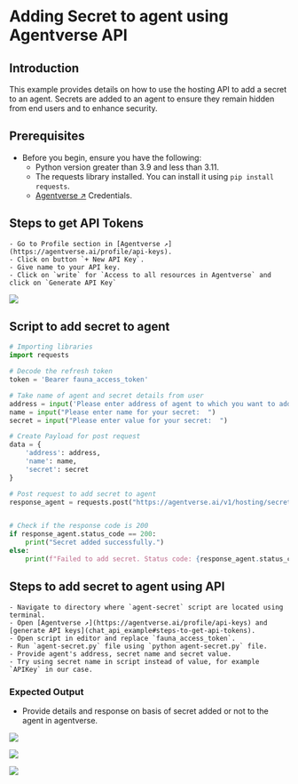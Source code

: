 # Adding Secret to agent using Agentverse API

## Introduction

This example provides details on how to use the hosting API to add a secret to an agent. Secrets are added to an agent to ensure they remain hidden from end users and to enhance security.

## Prerequisites

- Before you begin, ensure you have the following:  
    - Python version greater than 3.9 and less than 3.11.
    - The requests library installed. You can install it using `pip install requests`.
    - [Agentverse ↗️](https://agentverse.ai/) Credentials.


## Steps to get API Tokens 

    - Go to Profile section in [Agentverse ↗️](https://agentverse.ai/profile/api-keys).
    - Click on button `+ New API Key`.
    - Give name to your API key.
    - Click on `write` for `Access to all resources in Agentverse` and click on `Generate API Key`

![](../../src/images/APIs/APIKey.png)

## Script to add secret to agent

``` py copy filename=agent-secret.py
# Importing libraries
import requests

# Decode the refresh token
token = 'Bearer fauna_access_token'

# Take name of agent and secret details from user
address = input('Please enter address of agent to which you want to add the secret:  ')
name = input("Please enter name for your secret:  ")
secret = input("Please enter value for your secret:  ")

# Create Payload for post request
data = {
    'address': address,
    'name': name,
    'secret': secret
}

# Post request to add secret to agent
response_agent = requests.post("https://agentverse.ai/v1/hosting/secrets", json=data, headers={"Authorization": token})


# Check if the response code is 200
if response_agent.status_code == 200:
    print("Secret added successfully.")
else:
    print(f"Failed to add secret. Status code: {response_agent.status_code}")
```

## Steps to add secret to agent using API

    - Navigate to directory where `agent-secret` script are located using terminal.
    - Open [Agentverse ↗️](https://agentverse.ai/profile/api-keys) and [generate API keys](chat_api_example#steps-to-get-api-tokens).
    - Open script in editor and replace `fauna_access_token`.
    - Run `agent-secret.py` file using `python agent-secret.py` file.
    - Provide agent's address, secret name and secret value.
    - Try using secret name in script instead of value, for example `APIKey` in our case.

### Expected Output

- Provide details and response on basis of secret added or not to the agent in agentverse.

![](../../src/images/APIs/chatsecret1.png)

![](../../src/images/APIs/chatsecret2.png)

![](../../src/images/APIs/chatsecret3.png)